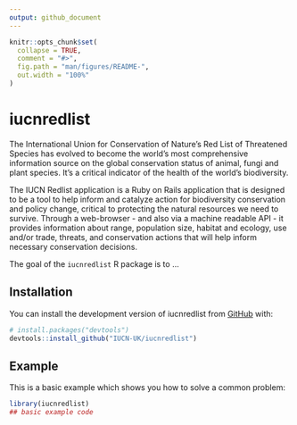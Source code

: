 ```yaml
---
output: github_document
---
```


<!-- README.md is generated from README.Rmd. Please edit that file -->

```r
knitr::opts_chunk$set(
  collapse = TRUE,
  comment = "#>",
  fig.path = "man/figures/README-",
  out.width = "100%"
)
```

# iucnredlist

<!-- badges: start -->
<!-- badges: end -->

The International Union for Conservation of Nature’s Red List of Threatened Species has evolved to become the world’s most comprehensive information source on the global conservation status of animal, fungi and plant species. It's a critical indicator of the health of the world’s biodiversity.

The IUCN Redlist application is a Ruby on Rails application that is designed to be a tool to help inform and catalyze action for biodiversity conservation and policy change, critical to protecting the natural resources we need to survive. Through a web-browser - and also via a machine readable API - it provides information about range, population size, habitat and ecology, use and/or trade, threats, and conservation actions that will help inform necessary conservation decisions.

The goal of the `iucnredlist` R package is to ...

## Installation

You can install the development version of iucnredlist from [GitHub](https://github.com/) with:

``` r
# install.packages("devtools")
devtools::install_github("IUCN-UK/iucnredlist")
```

## Example

This is a basic example which shows you how to solve a common problem:

```r
library(iucnredlist)
## basic example code
```
